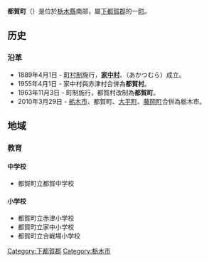 {{日本町村 (廢除)|
自治體名=都賀|
町村=町|
町村章=|
日文原名=都賀町|
平假名=つがまち|
羅馬字拼音=Tsuga-machi|
廢除時間 = 2010年3月29日|
廢除理由 = 新設合併|
廢除時處置 = 旧栃木市、大平町、藤岡町、'''都賀町'''→[[栃木市|栃木市]]|
現在自治體 = 栃木市|
都道府縣=栃木縣|
支廳=|
郡=[[下都賀郡|下都賀郡]]|
編號=09368-8|
面積=30.52|
邊界未定=|
人口=13,641|
統計時間=2007年8月1日|
自治體=[[栃木市|栃木市]]、[[西方町|西方町]]、[[壬生町|壬生町]]|
樹=|
花=|
鳥=|
其他象徵物=|
其他象徵=|
郵遞區號=328-0192|
所在地=下都賀郡都賀町家中5982-1|
電話號碼=282-29-1100|
外部連結=http://www.town.tsuga.tochigi.jp/|
經度=|
緯度=|
地圖=|
注記=
}}
'''都賀町'''（{{jpn|j=都賀町|hg=つがまち|rm=Tsuga machi|f=y}}）是位於[[栃木縣|栃木縣]]南部，屬[[下都賀郡|下都賀郡]]的一[[市町村|町]]。

==历史==
===沿革===
*1889年4月1日 - [[町村制|町村制]]施行，'''[[家中村|家中村]]'''、'''{{tsl|ja|赤津村 (栃木県)|赤津村}}'''（あかつむら）成立。
*1955年4月1日 - 家中村與赤津村合併為'''都賀村'''。
*1963年11月3日 - 町制施行，都賀村改制為'''都賀町'''。
*2010年3月29日 - [[栃木市|栃木市]]、都賀町、[[大平町|大平町]]、[[藤岡町_(栃木縣)|藤岡町]]合併為栃木市。

==地域==
===教育===
====中学校====
*都賀町立都賀中学校

====小学校====
*都賀町立赤津小学校
*都賀町立家中小学校
*都賀町立合戦場小学校

{{栃木縣}}{{Authority control}}

[[Category:下都賀郡|Category:下都賀郡]]
[[Category:栃木市|Category:栃木市]]